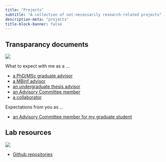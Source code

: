```yaml
---
title: "Projects"
subtitle: "A collection of not-necessarily research-related projects"
description-meta: "projects"
title-block-banner: false
---
```


## Transparancy documents

::::: grid
::: {.g-col-12 .g-col-md-2}
![](/files/images/advisor.jpg)
:::

::: {.g-col-12 .g-col-md-10}

What to expect with me as a ...

* [a PhD/MSc graduate advisor](https://docs.google.com/document/d/18uh49DjscSR5AYEPIfhV6Dcd-I0EQi4bn5yJ_xYMwHo/edit?usp=sharing)
* [a MBinf advisor](https://docs.google.com/document/d/14K-tY8QBYawwjzTMLbOnOSoHCxdawkuHAJmMQuF-AT4/edit?usp=sharing)
* [an undergraduate thesis advisor](https://docs.google.com/document/d/150tgTLFDAKToVCDBJVJ0yjKHa_sSY8hhRomh1eXbEIs/edit?usp=sharing)
* [an Advisory Committee member](https://docs.google.com/document/d/1vfA5XCzYt8hLfUvP-a4Jw58ihyQJbq0eESMvS7BbXio/edit?usp=sharing)
* [a collaborator](https://docs.google.com/document/d/1_Bb9v9mnLwzXhxm_ogxu8p9TIBEgcUcZD0ciGmRcecw/edit?usp=sharing)

Expectations from you as …

* [an Advisory Committee member for my graduate student](https://drive.google.com/open?id=18EWcgIfItJSdY0wEyd_qJzfIojHLKRdtx-9SejilC74)

:::
:::::

## Lab resources

::::: grid
::: {.g-col-12 .g-col-md-2}
![](/files/images/coding.png)
:::

::: {.g-col-12 .g-col-md-10}

* [Github repositories](https://github.com/karl-cottenie/microbiome_wrangling)

:::
:::::
